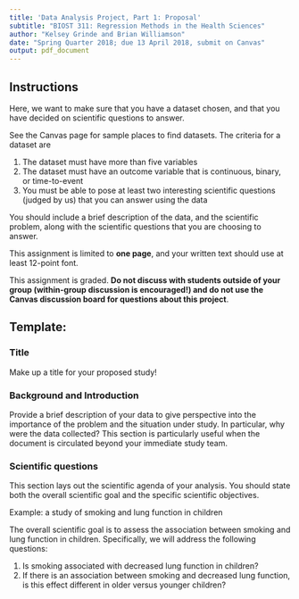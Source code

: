 ```yaml
---
title: 'Data Analysis Project, Part 1: Proposal'
subtitle: "BIOST 311: Regression Methods in the Health Sciences"
author: "Kelsey Grinde and Brian Williamson"
date: "Spring Quarter 2018; due 13 April 2018, submit on Canvas"
output: pdf_document
---
```


## Instructions

Here, we want to make sure that you have a dataset chosen, and that you have decided on scientific questions to answer. 

See the Canvas page for sample places to find datasets. The criteria for a dataset are

1. The dataset must have more than five variables
2. The dataset must have an outcome variable that is continuous, binary, or time-to-event
3. You must be able to pose at least two interesting scientific questions (judged by us) that you can answer using the data

You should include a brief description of the data, and the scientific problem, along with the scientific questions that you are choosing to answer. 

This assignment is limited to **one page**, and your written text should use at least 12-point font.

This assignment is graded. **Do not discuss with students outside of your group (within-group discussion is encouraged!) and do not use the Canvas discussion board for questions about this project**.

## Template:

### Title

Make up a title for your proposed study!

### Background and Introduction

Provide a brief description of your data to give perspective into the importance of the problem and the situation under study. In particular, why were the data collected? This section is particularly useful when the document is circulated beyond your immediate study team.

### Scientific questions

This section lays out the scientific agenda of your analysis. You should state both the overall scientific goal and the specific scientific objectives.

Example: a study of smoking and lung function in children

The overall scientific goal is to assess the association between smoking and lung function in children. Specifically, we will address the following questions:

1. Is smoking associated with decreased lung function in children?
2. If there is an association between smoking and decreased lung function, is this effect different in older versus younger children?